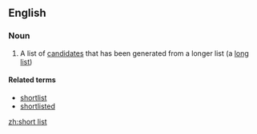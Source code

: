 ==English==

===Noun===
{{wikipedia}}
{{en-noun|sg=[[short]] [[list]]}}

# A list of [[candidate]]s that has been generated from a longer list (a [[long list]])

====Related terms====
*[[shortlist]]
*[[shortlisted]]

[[zh:short list]]